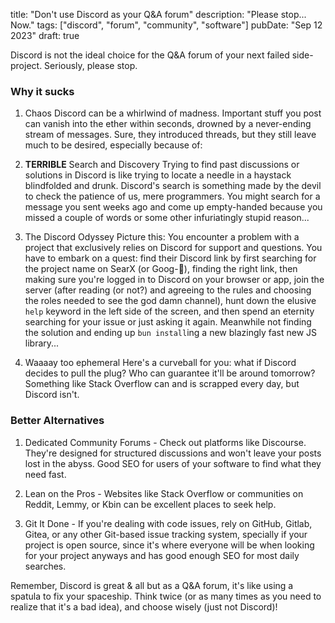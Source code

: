 title: "Don't use Discord as your Q&A forum"
description: "Please stop... Now."
tags: ["discord", "forum", "community", "software"]
pubDate: "Sep 12 2023"
draft: true

Discord is not the ideal choice for the Q&A forum of your next failed side-project. Seriously, please stop.

### Why it sucks

1. Chaos
   Discord can be a whirlwind of madness. Important stuff you post can vanish into the ether within seconds, drowned by a never-ending stream of messages. Sure, they introduced threads, but they still leave much to be desired, especially because of:

2. **TERRIBLE** Search and Discovery
   Trying to find past discussions or solutions in Discord is like trying to locate a needle in a haystack blindfolded and drunk. Discord's search is something made by the devil to check the patience of us, mere programmers. You might search for a message you sent weeks ago and come up empty-handed because you missed a couple of words or some other infuriatingly stupid reason...

3. The Discord Odyssey
   Picture this: You encounter a problem with a project that exclusively relies on Discord for support and questions. You have to embark on a quest: find their Discord link by first searching for the project name on SearX (or Goog-🤮), finding the right link, then making sure you're logged in to Discord on your browser or app, join the server (after reading (or not?) and agreeing to the rules and choosing the roles needed to see the god damn channel), hunt down the elusive `help` keyword in the left side of the screen, and then spend an eternity searching for your issue or just asking it again. Meanwhile not finding the solution and ending up `bun install`ing a new blazingly fast new JS library...

4. Waaaay too ephemeral
   Here's a curveball for you: what if Discord decides to pull the plug? Who can guarantee it'll be around tomorrow? Something like Stack Overflow can and is scrapped every day, but Discord isn't.

### Better Alternatives

1. Dedicated Community Forums - Check out platforms like Discourse. They're designed for structured discussions and won't leave your posts lost in the abyss. Good SEO for users of your software to find what they need fast.

2. Lean on the Pros - Websites like Stack Overflow or communities on Reddit, Lemmy, or Kbin can be excellent places to seek help.

3. Git It Done - If you're dealing with code issues, rely on GitHub, Gitlab, Gitea, or any other Git-based issue tracking system, specially if your project is open source, since it's where everyone will be when looking for your project anyways and has good enough SEO for most daily searches.

Remember, Discord is great & all but as a Q&A forum, it's like using a spatula to fix your spaceship. Think twice (or as many times as you need to realize that it's a bad idea), and choose wisely (just not Discord)!

